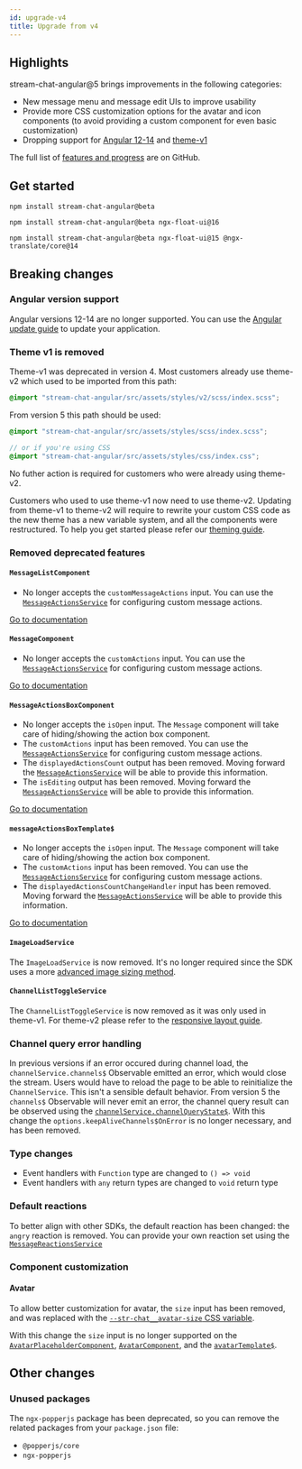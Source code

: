```yaml
---
id: upgrade-v4
title: Upgrade from v4
---
```



## Highlights

stream-chat-angular@5 brings improvements in the following categories:

- New message menu and message edit UIs to improve usability
- Provide more CSS customization options for the avatar and icon components (to avoid providing a custom component for even basic customization)
- Dropping support for [Angular 12-14](https://getstream.io/chat/docs/sdk/angular/basics/angular-version-support/) and [theme-v1](https://getstream.io/chat/docs/sdk/angular/concepts/themeing/)

The full list of [features and progress](https://github.com/GetStream/stream-chat-angular/issues/584) are on GitHub.

## Get started

<Tabs groupId="examples">
<TabItem value="Angular17" label="Angular 17">

```
npm install stream-chat-angular@beta
```

</TabItem>
<TabItem value="Angular16" label="Angular 16">

```
npm install stream-chat-angular@beta ngx-float-ui@16
```

</TabItem>
<TabItem value="Angular15" label="Angular 15">

```
npm install stream-chat-angular@beta ngx-float-ui@15 @ngx-translate/core@14
```

</TabItem>
</Tabs>

## Breaking changes

### Angular version support

Angular versions 12-14 are no longer supported. You can use the [Angular update guide](https://update.angular.io/) to update your application.

### Theme v1 is removed

Theme-v1 was deprecated in version 4. Most customers already use theme-v2 which used to be imported from this path:

```scss
@import "stream-chat-angular/src/assets/styles/v2/scss/index.scss";
```

From version 5 this path should be used:

```scss
@import "stream-chat-angular/src/assets/styles/scss/index.scss";

// or if you're using CSS
@import "stream-chat-angular/src/assets/styles/css/index.css";
```

No futher action is required for customers who were already using theme-v2.

Customers who used to use theme-v1 now need to use theme-v2. Updating from theme-v1 to theme-v2 will require to rewrite your custom CSS code as the new theme has a new variable system, and all the components were restructured. To help you get started please refer our [theming guide](../theming/introduction.mdx).

### Removed deprecated features

#### `MessageListComponent`

- No longer accepts the `customMessageActions` input. You can use the [`MessageActionsService`](../../services/MessageActionsService/#customactions) for configuring custom message actions.

[Go to documentation](../../components/MessageListComponent)

#### `MessageComponent`

- No longer accepts the `customActions` input. You can use the [`MessageActionsService`](../../services/MessageActionsService/#customactions) for configuring custom message actions.

[Go to documentation](../../components/MessageComponent)

#### `MessageActionsBoxComponent`

- No longer accepts the `isOpen` input. The `Message` component will take care of hiding/showing the action box component.
- The `customActions` input has been removed. You can use the [`MessageActionsService`](../../services/MessageActionsService/#customactions) for configuring custom message actions.
- The `displayedActionsCount` output has been removed. Moving forward the [`MessageActionsService`](../../services/MessageActionsService/#customactions) will be able to provide this information.
- The `isEditing` output has been removed. Moving forward the [`MessageActionsService`](../../services/MessageActionsService/#customactions) will be able to provide this information.

[Go to documentation](../../components/MessageActionsBoxComponent)

#### `messageActionsBoxTemplate$`

- No longer accepts the `isOpen` input. The `Message` component will take care of hiding/showing the action box component.
- The `customActions` input has been removed. You can use the [`MessageActionsService`](../../services/MessageActionsService/#customactions) for configuring custom message actions.
- The `displayedActionsCountChangeHandler` input has been removed. Moving forward the [`MessageActionsService`](../../services/MessageActionsService/#customactions) will be able to provide this information.

[Go to documentation](../../services/CustomTemplatesService/#messageactionsboxtemplate)

#### `ImageLoadService`

The `ImageLoadService` is now removed. It's no longer required since the SDK uses a more [advanced image sizing method](../../components/AttachmentListComponent/#image-and-video-sizing).

#### `ChannelListToggleService`

The `ChannelListToggleService` is now removed as it was only used in theme-v1. For theme-v2 please refer to the [responsive layout guide](../code-examples/responsive-layout.mdx).

### Channel query error handling

In previous versions if an error occured during channel load, the `channelService.channels$` Observable emitted an error, which would close the stream. Users would have to reload the page to be able to reinitialize the `ChannelService`. This isn't a sensible default behavior. From version 5 the `channels$` Observable will never emit an error, the channel query result can be observed using the [`channelService.channelQueryState$`](../../services/ChannelService/#channelquerystate). With this change the `options.keepAliveChannels$OnError` is no longer necessary, and has been removed.

### Type changes

- Event handlers with `Function` type are changed to `() => void`
- Event handlers with `any` return types are changed to `void` return type

### Default reactions

To better align with other SDKs, the default reaction has been changed: the `angry` reaction is removed. You can provide your own reaction set using the [`MessageReactionsService`](../../services/MessageReactionsService/#reactions)

### Component customization

#### Avatar

To allow better customization for avatar, the `size` input has been removed, and was replaced with the [`--str-chat__avatar-size` CSS variable](../../theming/component-variables/#avatar).

With this change the `size` input is no longer supported on the [`AvatarPlaceholderComponent`](../../components/AvatarPlaceholderComponent), [`AvatarComponent`](../../components/AvatarComponent), and the [`avatarTemplate$`](../../services/CustomTemplatesService/#avatartemplate).

## Other changes

### Unused packages

The `ngx-popperjs` package has been deprecated, so you can remove the related packages from your `package.json` file:

- `@popperjs/core`
- `ngx-popperjs`

